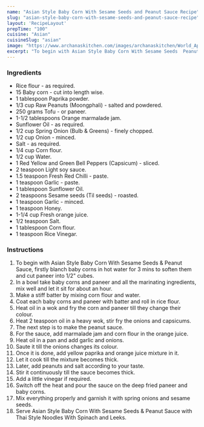 ---
name: "Asian Style Baby Corn With Sesame Seeds and Peanut Sauce Recipe"
slug: "asian-style-baby-corn-with-sesame-seeds-and-peanut-sauce-recipe"
layout: 'RecipeLayout'
prepTime: "100"
cuisine: "Asian"
cuisineSlug: "asian"
image: "https://www.archanaskitchen.com/images/archanaskitchen/World_Appetizers/Asian_Style_Baby_Corn_with_Sesame_Seeds_and_Peanut_Sauce-1.jpg"
excerpt: "To begin with Asian Style Baby Corn With Sesame Seeds  Peanut Sauce, firstly blanch baby corns in hot water for 3 mins to soften them and cut paneer into 12 cubes"
---

### Ingredients

- Rice flour - as required.
- 15 Baby corn - cut into length wise.
- 1 tablespoon Paprika powder.
- 1/3 cup Raw Peanuts (Moongphali) - salted and powdered.
- 250 grams Tofu - or paneer.
- 1-1/2 tablespoons Orange marmalade jam.
- Sunflower Oil - as required.
- 1/2 cup Spring Onion (Bulb & Greens) - finely chopped.
- 1/2 cup Onion - minced.
- Salt - as required.
- 1/4 cup Corn flour.
- 1/2 cup Water.
- 1 Red Yellow and Green Bell Peppers (Capsicum) - sliced.
- 2 teaspoon Light soy sauce.
- 1.5 teaspoon Fresh Red Chilli - paste.
- 1 teaspoon Garlic - paste.
- 1 tablespoon Sunflower Oil.
- 2 teaspoons Sesame seeds (Til seeds) - roasted.
- 1 teaspoon Garlic - minced.
- 1 teaspoon Honey.
- 1-1/4 cup Fresh orange juice.
- 1/2 teaspoon Salt.
- 1 tablespoon Corn flour.
- 1 teaspoon Rice Vinegar.

### Instructions

1. To begin with Asian Style Baby Corn With Sesame Seeds & Peanut Sauce, firstly blanch baby corns in hot water for 3 mins to soften them and cut paneer into 1/2" cubes.
1. In a bowl take baby corns and paneer and all the marinating ingredients, mix well and let it sit for about an hour.
1. Make a stiff batter by mixing corn flour and water.
1. Coat each baby corns and paneer with batter and roll in rice flour.
1. Heat oil in a wok and fry the corn and paneer till they change their colour.
1. Heat 2 teaspoon oil in a heavy wok, stir fry the onions and capsicums.
1. The next step is to make the peanut sauce.
1. For the sauce, add marmalade jam and corn flour in the orange juice.
1. Heat oil in a pan and add garlic and onions.
1. Saute it till the onions changes its colour.
1. Once it is done, add yellow paprika and orange juice mixture in it.
1. Let it cook till the mixture becomes thick.
1. Later, add peanuts and salt according to your taste.
1. Stir it continuously till the sauce becomes thick.
1. Add a little vinegar if required.
1. Switch off the heat and pour the sauce on the deep fried paneer and baby corns.
1. Mix everything properly and garnish it with spring onions and sesame seeds.
1. Serve Asian Style Baby Corn With Sesame Seeds & Peanut Sauce with Thai Style Noodles With Spinach and Leeks.
